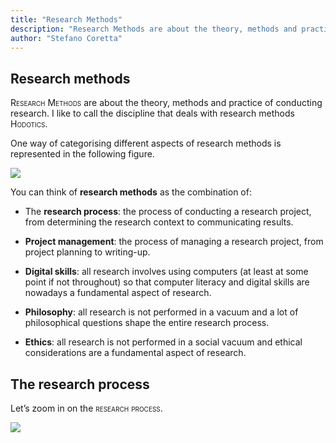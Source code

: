 ```yaml
---
title: "Research Methods"
description: "Research Methods are about the theory, methods and practice of conducting research"
author: "Stefano Coretta"
---
```


## Research methods

[Research Methods]{.smallcaps} are about the theory, methods and practice of conducting research. I like to call the discipline that deals with research methods [Hodotics]{.smallcaps}.

One way of categorising different aspects of research methods is represented in the following figure.

![](/img/res-methods-2.png){fig-align="center"}

You can think of **research methods** as the combination of:

-   The **research process**: the process of conducting a research project, from determining the research context to communicating results.

-   **Project management**: the process of managing a research project, from project planning to writing-up.

-   **Digital skills**: all research involves using computers (at least at some point if not throughout) so that computer literacy and digital skills are nowadays a fundamental aspect of research.

-   **Philosophy**: all research is not performed in a vacuum and a lot of philosophical questions shape the entire research process.

-   **Ethics**: all research is not performed in a social vacuum and ethical considerations are a fundamental aspect of research.

## The research process

Let's zoom in on the [research process]{.smallcaps}.

![](/img/res-process.png){fig-align="center"}
